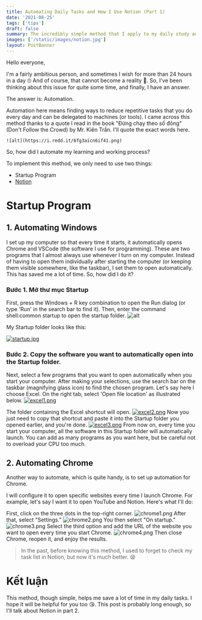 ```yaml
---
title: Automating Daily Tasks and How I Use Notion (Part 1)
date: '2021-08-25'
tags: ['tips']
draft: false
summary: The incredibly simple method that I apply to my daily study and work is focusing on one main goal at a time.
images: ['/static/images/notion.jpg']
layout: PostBanner
---
```


Hello everyone,

I'm a fairly ambitious person, and sometimes I wish for more than 24 hours in a day 🙄 And of course, that cannot become a reality 🙁. So, I've been thinking about this issue for quite some time, and finally, I have an answer.

The answer is: Automation.

Automation here means finding ways to reduce repetitive tasks that you do every day and can be delegated to machines (or tools). I came across this method thanks to a quote I read in the book "Đừng chạy theo số đông" (Don't Follow the Crowd) by Mr. Kiên Trần. I'll quote the exact words here.

    ![alt](https://i.redd.it/6fg3aicn6if41.png)

So, how did I automate my learning and working process?

To implement this method, we only need to use two things:

- Startup Program
- [Notion](https://www.facebook.com/groups/1454041224987835/permalink/1602659080126048/)

# Startup Program

## 1. Automating Windows

I set up my computer so that every time it starts, it automatically opens Chrome and VSCode (the software I use for programming). These are two programs that I almost always use whenever I turn on my computer. Instead of having to open them individually after starting the computer (or keeping them visible somewhere, like the taskbar), I set them to open automatically. This has saved me a lot of time. So, how did I do it?

### Bước 1. Mở thư mục Startup

First, press the Windows + R key combination to open the Run dialog (or type 'Run' in the search bar to find it). Then, enter the command shell:common startup to open the startup folder.
![alt](https://st.quantrimang.com/photos/image/2021/08/13/tim-thu-muc-startup-windows-10-3.jpg)

My Startup folder looks like this:

[![startup.jpg](https://i.postimg.cc/zvFdShLG/startup.jpg)](https://postimg.cc/2L3FCVFs)

### Bước 2. Copy the software you want to automatically open into the Startup folder.

Next, select a few programs that you want to open automatically when you start your computer. After making your selections, use the search bar on the taskbar (magnifying glass icon) to find the chosen program. Let's say here I choose Excel. On the right tab, select 'Open file location' as illustrated below.
[![excel1.png](https://i.postimg.cc/8cC7CQVP/excel1.png)](https://postimg.cc/5YZ4Pr0Z)

The folder containing the Excel shortcut will open.
[![excel2.png](https://i.postimg.cc/9FW6rmSB/excel2.png)](https://postimg.cc/xq4xZ29k)
Now you just need to copy that shortcut and paste it into the Startup folder you opened earlier, and you're done.
[![excel3.png](https://i.postimg.cc/pr9nZbcc/excel3.png)](https://postimg.cc/jnb5x9by)
From now on, every time you start your computer, all the software in this Startup folder will automatically launch. You can add as many programs as you want here, but be careful not to overload your CPU too much.

## 2. Automating Chrome

Another way to automate, which is quite handy, is to set up automation for Chrome.

I will configure it to open specific websites every time I launch Chrome. For example, let's say I want it to open YouTube and Notion. Here's what I'll do:

First, click on the three dots in the top-right corner.
![chrome1.png](https://i.postimg.cc/fknjSRWf/chrome1.png)
After that, select "Settings."
![chrome2.png](https://i.postimg.cc/c4hBL0yw/chrome2.png)
You then select "On startup."
![chrome3.png](https://i.postimg.cc/tJMRBsnF/chrome3.png)
Select the third option and add the URL of the website you want to open every time you start Chrome.
![chrome4.png](https://i.postimg.cc/7Zsv7F7T/chrome4.png)
Then close Chrome, reopen it, and enjoy the results.

> In the past, before knowing this method, I used to forget to check my task list in Notion, but now it's much better. 😪

# Kết luận

This method, though simple, helps me save a lot of time in my daily tasks. I hope it will be helpful for you too 😘. This post is probably long enough, so I'll talk about Notion in part 2.
